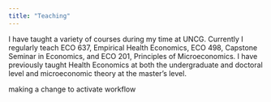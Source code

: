 ```yaml
---
title: "Teaching"
---
```


I have taught a variety of courses during my time at UNCG. Currently I regularly teach ECO 637, Empirical Health Economics, ECO 498, Capstone Seminar in Economics, and ECO 201, Principles of Microeconomics. I have previously taught Health Economics at both the undergraduate and doctoral level and microeconomic theory at the master's level.

making a change to activate workflow

<!-- ## ECO 201 - Principles of Microeconomics -->

<!-- ## ECO 390 - Health Economics -->

<!-- ## ECO 642 - Micro Theory II -->

<!-- ## ECO 637 - Empirical Health Economics -->

<!-- ## ECO 737 - Health Economics -->
